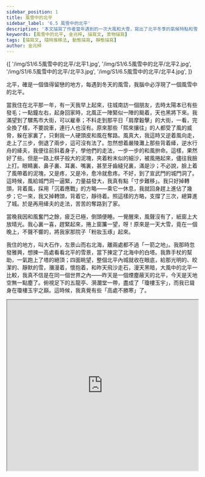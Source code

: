 ```yaml
---
sidebar_position: 1
title: 風雪中的北平
sidebar_label: '6.5 風雪中的北平'
description: '本文描寫了作者當年遇到的一次大風和大雪，寫出了北平冬季的氣候特點和雪後的壯麗景觀，抒發了對這個城市的留戀之情。'
keywords: [風雪中的北平, 金兆梓, 描寫文, 景物描寫]
tags: [描寫文, 隨時推移法, 動態描寫, 靜態描寫]
author: 金兆梓
---
```


<Carousel>
  {[
    '/img/S1/6.5風雪中的北平/北平1.jpg',
    '/img/S1/6.5風雪中的北平/北平2.jpg',
    '/img/S1/6.5風雪中的北平/北平3.jpg',
    '/img/S1/6.5風雪中的北平/北平4.jpg',
  ]}
</Carousel>

<MainText>

<div className="main prose">

<Annotate title='即北京，民國初年建都南京，北京改稱北平。1949 年中華人民共和國成立，以北平為首都，復稱北京。'>北平</Annotate>，確是一個值得留戀的地方，每遇到冬天的風雪，我腦中必浮現了一個風雪中的北平。

當我住在北平那一年，有一天我早上起來，往城南訪一個朋友，去時太陽本已有些<Annotate title="北方土話颳大風之前，日光微弱，太陽周圍有一層朦朧的光圈，看起來好像長了白一樣，稱為發毛。">發毛</Annotate>；一點鐘左右，起身回家時，北風正一陣緊似一陣的颳着，天也黑將下來。我滿望到了<Annotate title='粵 [羅]，[lo4]。'>騾</Annotate>馬市大街，可以雇車；不料走到那平日「<Annotate title="肩膊和肩膊相摩，車輪和車輪相撞。形容人車絡繹不絕，熱鬧擁擠。轂，車輪的中心部分，借代為車輪。粵 [谷]，[guk7]。">肩摩轂擊</Annotate>」的大街，一看，完全換了樣，不要說車，連行人也沒有。原來那些「<Annotate title="形容行人來往眾多，非常熱鬧。攘，粵 [羊]，[joeng4]。">熙來攘往</Annotate>」的人都受了風的威脅，躲在家裏了，只剩我一人硬頭皮和風在奪路。風真大，我這時又逆着風向走，走上了三步，倒退了兩步，這可沒有法了。忽然想着<Annotate title="位於浙江桐廬富春江，又稱七里灘、七里瀨。傳說是東漢嚴光隱居垂釣的地方。">嚴陵灘</Annotate>上那些背着<Annotate title="拉船前進的粗繩。粵 [牽]，[hin1]。">縴</Annotate>，逆水行舟的縴夫，我便往前斜着身子，學他們的走法，一步一步的和風<Annotate title='豁出去。粵 [判]，[pun3]。'>拚</Annotate>命。這樣，果然好了些。但是一路上棋子般大的泥塊，夾着粉末似的細沙，被風捲起來，儘往我臉上打。眼睛裏、鼻子裏、耳裏、嘴裏，甚至牙齒縫兒裏，滿是沙；不必說，臉上着了風帶着的泥塊，又是疼，又是冷，愈冷就愈疼。不好，到了宣武門的城門洞了。這時候，風給城門洞一逼緊，力量益發大，我真有點「寸步難移」。我只好掉轉頭，背着風，採用「沉着應戰」的方略——乘它一休息，我就回身趕上進佔了幾步；它一來，我又掉轉頭，背着它，靜待着。照這樣的方略，支撐了三次，總算進了城。於是再用縴夫的走法，苦苦的奪路到了家。

當晚我因和風奮鬥之餘，疲乏已極，倒頭便睡。一覺醒來，風聲沒有了，紙窗上大放晴光。我心裏一喜，趕緊起來，捲上窗簾一望，呀！原來是一天大雪，竟在一個晚上，不聲不響的，將我家那院子「<Annotate title="白粉裝飾的，白玉雕成的。這裏比喻院中的景物被白雪覆蓋起來的樣子。">粉妝玉琢</Annotate>」起來。

我住的地方，叫大石作，左景山而右北海，離兩處都不過「一箭之地」。我那時忽發雅興，想揀一高處看看北平的雪景，當下揀定了北海中的白塔。我靠手杖的幫助，一氣跑上了塔的絕頂；四面眺望，整個北平內城就收在眼底，給那光明的、皎潔的、靜默的雪，瀰漫着，懷抱着，和昨天飛沙走石，漫天黑暗，大風中的北平一比較，我真不信是在同一個世界之內——昨天是一個煙塵蔽天的北平，今天是天地空無一點塵了。俯視足下的五龍亭、漪瀾堂一帶，盡成了「<Annotate title='形容精美華麗的樓閣。瓊，粵 [鯨]，[king4]。'>瓊樓玉宇</Annotate>」，而我已<Annotate title='縱身向上。聳，粵 [慫]，[sung2]。'>聳身</Annotate>在瓊樓玉宇之巔。這時候，我真覺有些「<Annotate title='高地之寒意令人無法承受。勝：禁得起、承受得了。粵 [升]，[sing1]。'>高處不勝寒</Annotate>」了。

</div>

</MainText>

<iframe
  src='https://www.google.com/maps/embed?pb=!1m46!1m12!1m3!1d4721.593144729981!2d116.37492275978136!3d39.8881682462924!2m3!1f0!2f0!3f0!3m2!1i1024!2i768!4f13.1!4m31!3e2!4m5!1s0x35f04d7becb34f1b%3A0x50665cb0c834365f!2z5Lit5ZyL5YyX5Lqs5biC6KW_5Z-O5Yy66aqh6ams5biC5aSn6KGX!3m2!1d39.889379999999996!2d116.37973!4m5!1s0x35f05280e84312bb%3A0xc20508e3af6e0aca!2z5Lit5ZyL5YyX5Lqs5biC6KW_5Z-O5Y2A5a6j5q2m6ZaA!3m2!1d39.899723!2d116.374314!4m5!1s0x35f052e733d8f6e7%3A0x3610439e65614ccd!2z5Lit5ZyL5YyX5Lqs5biC6KW_5Z-O5Yy65pmv5bGx6KW_6KGXNDblj7flpKfnn7PkvZzog6HlkIwz6Jmf!3m2!1d39.924800999999995!2d116.393811!4m5!1s0x35f052e0cf4da489%3A0x95549f0b9c7f635b!2z5Lit5ZyL5YyX5Lqs6KW_5Z-O5Y2A5pmv5bGx6KW_6KGX5pmv5bGx5YWs5ZyS!3m2!1d39.9250988!2d116.3968433!4m5!1s0x35f052e6b32b6159%3A0xe22c80c89d0ec575!2z5Lit5ZyL5YyX5Lqs5biC6KW_5Z-O5Yy65paH5rSl6KGX5YyX5rW35YWs5ZyS!3m2!1d39.925447399999996!2d116.38926389999999!5e0!3m2!1sen!2shk!4v1647883394195!5m2!1sen!2shk'
  width='100%'
  height='450'
  style={{ border: 0 }}
  allowFullScreen
  loading='lazy'
/>

<Dictionary>

1. 北平：即北京，民國初年建都南京，北京改稱北平。1949 年中華人民共和國成立，以北平為首都，復稱北京。

2. 發毛：北方土話颳大風之前，日光微弱，太陽周圍有一層朦朧的光圈，看起來好像長了白一樣，稱為發毛。

3. 肩摩轂擊：肩膊和肩膊相摩，車輪和車輪相撞。形容人車絡繹不絕，熱鬧擁擠。轂，車輪的中心部分，借代為車輪。<Jypt py="guk7">谷</Jypt>

4. 熙來攘往：形容行人來往眾多，非常熱鬧。攘，<Jypt py="joeng4">羊</Jypt>

5. 嚴陵灘：位於浙江桐廬富春江，又稱七里灘、七里瀨。傳說是東漢嚴光隱居垂釣的地方。

6. 縴：拉船前進的粗繩。<Jypt py="hin1">牽</Jypt>

7. 拚：豁出去。<Jypt py="pun3">判</Jypt>

8. 粉妝玉琢：白粉裝飾的，白玉雕成的。這裏比喻院中的景物被白雪覆蓋起來的樣子。

9. 瓊樓玉宇：形容精美華麗的樓閣。瓊，<Jypt py="king4">鯨</Jypt>

10. 聳身：縱身向上。聳，<Jypt py="sung2">慫</Jypt>

11. 高處不勝寒：高地之寒意令人無法承受。勝：禁得起、承受得了。<Jypt py="sing1">升</Jypt>

</Dictionary>

<Media>
  <Tabs>
    <TabItem value='北京暴雪' default>
      <Youtube id='20XQSJeFxUo' />
    </TabItem>
    <TabItem value='北京暴雪2' default>
      <Youtube id='QBfwzq5w1YE' />
    </TabItem>
  </Tabs>
</Media>

<Appreciation>

<DeepDive title="本文如何運用隨時推移法來描寫北平？">

<table>
  <colgroup>
    <col style={{ width: '20%' }} />
    <col />
    <col style={{ width: '20%' }} />
  </colgroup>
  <thead>
    <tr>
      <th>時段</th>
      <th>景象</th>
      <th>描寫手法</th>
    </tr>
  </thead>
  <tbody>
    <tr>
      <th>上午</th>
      <td>日光微弱，太陽周圍帶有一層朦朧的光圈，是刮大風的先兆。</td>
      <td></td>
    </tr>
    <tr>
      <th>一點鐘左右</th>
      <td>
        刮起大風，天黑起來，騾馬市大街上沒有行人，人們都躲在家裏。作者冒著大風回家，街上的泥塊、細沙被風捲起來，使他寸步難移。
      </td>
      <td>動態描寫</td>
    </tr>
    <tr>
      <th>晚上</th>
      <td>下起大雪來。</td>
      <td></td>
    </tr>
    <tr>
      <th>翌日早上</th>
      <td>
        作者家的院子被白雪「粉妝玉琢」起來。在白塔上遠眺，北平給那光明的、皎潔的、靜默的雪，彌漫著，懷抱著，天地空無一點塵；俯視五龍亭、漪瀾堂一帶，盡成了「瓊樓玉宇」。
      </td>
      <td>靜態描寫</td>
    </tr>
  </tbody>
</table>

作者運用了隨時推移法來描寫北平，這種方法能呈現在不同的時間，包括颳大風和大雪後北平的面貌，把北平的景象描寫得更豐富全面。

</DeepDive>

</Appreciation>

<Challenges>

<ChallengeItem label='評估練習'>

<Quiz href="https://docs.google.com/forms/d/1It9on5tKa_tgMTSm0QPhzbs1oSGqDUllb8y_WOKRzp0/copy" />

<Solution>

<QuizAnswers />

</Solution>

</ChallengeItem>

<ChallengeItem label='字詞配對'>

<iframe src='https://quizlet.com/686446475/match/embed?i=4dc347&x=1jj1' height='500' width='100%' style={{ border: 0 }} />

<NoSolution />

</ChallengeItem>

<ChallengeItem label='課文問答'>

<Tabs>

<TabItem value="內容討論" default>

1. 北平刮大風前，有甚麼預兆？

    <Task>

    北平刮大風前，日光微弱，太陽周圍有一層朦朧的光圈，好像長了白毛一樣。

    </Task>

2.  刮大風時的北平，街上行人的情形怎樣？街上的風勢怎樣？城門洞裏的風勢又怎樣？

    <Task>

    (1) 刮大風時的北平，街上的情形與平日不同，人們都受了風的威脅，躲在家裏，街上沒有了車，也沒有了行人。

    (2) 街上的風勢很大，人在街上走，走上三步，便被風吹後兩步，風刮起的泥沙打在行人的臉上，使人覺得又疼又冷。

    (3) 在城門洞裏，風勢被城門洞一逼緊，力量更大，使人寸步難移。

    </Task>

3.  作者在回家途中和風奪路，經歷了三個階段，試把它們分別寫出來。

    <Task>

    (1) 第一個階段：只是硬著頭皮地走，走上了三步，倒退了兩步，毫無辦法。

    (2) 第二個階段：想起嚴陵灘上那些背著縴，逆水行舟的縴夫，於是往前斜著身子，學著縴夫的走法，一步一步的和風拚命。

    (3) 第三個階段：穿過宣武門的城門洞時，風被城門洞逼緊，風力更大，使他「寸步難移」，只好採用「沈著應戰」的方法：風來，他便掉轉頭，背著風；風一歇，他便回身趕上進佔幾步。用這方略，支撐了三次，才進了城。

    </Task>

4.  作者選了哪一個地點來觀賞雪景？他為甚麼選擇那個地點？

    <Task>

    作者選了北海的白塔來觀賞雪景。因為北海離他的家不遠，而且白塔是個高處，可登塔頂，居高臨下，觀賞整個北平內城的雪景。

    </Task>

5.  作者所見的北平雪景是怎樣的？他欣賞雪景時有甚麼感覺？

    <Task>

    (1) 作者看見整個北平內城被光明的、皎潔的、靜默的雪覆蓋，變成空無一點塵，而北海一帶更變成了瓊樓玉宇。

    (2) 作者欣賞雪景時，有聳身在瓊樓玉宇之巔，高處不勝寒的感覺。

    </Task>

</TabItem>
  
<TabItem value="作法討論">

1.  作者描寫的重點是刮風時的騾馬市大街，為甚麼又寫平日的騾馬市大街？這是甚麼手法？（提示：把兩種相反的東西放在一起而產生效果的修辭手法。）

    <Task>

    (1) 因為他要用騾馬市大街平日熙來攘往的情形，襯托出刮大風時街上連行人都沒有的情形。

    (2) 這種修辭手法叫[襯托](/cheatsheet#修辭手法-襯托)。這裏用熱鬧來襯托冷清，叫做反襯。

    </Task>

2.  作者用了甚麼方法來描寫北平刮大風的情形？（提示：留意文章直接寫風的部分和間接寫風的部分。）

    <Task>

    作者用了直接描寫和間接描寫的方法來描寫北平刮大風的情形。如文中「風真大，我這時又逆著風向走，走上了三步，倒退了兩步」、「風給城門洞一逼緊，力量益發大」，便是直接描寫。而寫騾馬市大街連行人也沒有，寫「眼睛裏、鼻子裏、耳裏、嘴裏，甚至牙齒縫兒裏，滿是沙，……臉上著了風帶著的泥塊，又是疼，又是冷，越冷就越疼」，便是間接描寫。

    </Task>

3.  作者怎樣從描寫刮風的北平過渡到描寫鋪滿白雪的北平？

    <Task>

    作者用了一個小段落，寫他和風奮鬥之後，疲乏已極，倒頭便睡。一覺醒來，風聲沒有了，整個北平城已鋪滿白雪了。這個段落很自然地從描寫刮風的北平過渡到描寫鋪滿白雪的北平。
   
    </Task>

4.  作者欣賞雪景時，觀察點有移動嗎？觀察的角度有甚麼變化？

    <Task>

    (1) 作者欣賞雪景時，觀察點沒有移動，由始至終，都在北海 白塔上。

    (2) 作者觀察的角度有變化，他先「四面眺望」，轉了三百六十度來觀賞整個北平內城的雪景，然後換了一個俯角度，欣賞北海中的雪景。

    </Task>
    
</TabItem>

</Tabs>

<NoSolution />

</ChallengeItem>

</Challenges>
